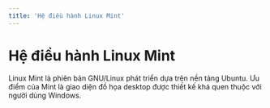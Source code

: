 ```yaml
---
title: 'Hệ điều hành Linux Mint'
---
```


# Hệ điều hành Linux Mint

Linux Mint là phiên bản GNU/Linux phát triển dựa trên nền tảng Ubuntu. Ưu điểm của Mint là giao diện đồ họa desktop được thiết kế khá quen thuộc với người dùng Windows.
